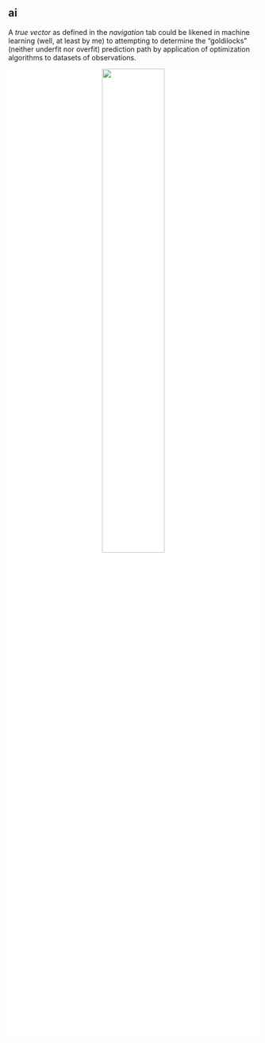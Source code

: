 ## ai

<p>A *true vector* as defined in the *navigation* tab could be likened in machine learning (well, at least by me) to attempting to determine the "goldilocks" (neither underfit nor overfit) prediction path by application of optimization algorithms to datasets of observations.</p>

::: {style="background-color:white"}
<p><center>![](gradient.jpg){fig-align="center" width="50%"}</center></p>
:::